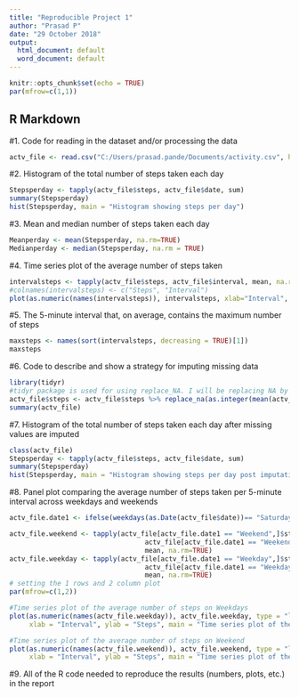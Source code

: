 ---
title: "Reproducible Project 1"
author: "Prasad P"
date: "29 October 2018"
output:
  html_document: default
  word_document: default
---
```{r setup, include=FALSE}
knitr::opts_chunk$set(echo = TRUE)
par(mfrow=c(1,1))
```
## R Markdown
#1. Code for reading in the dataset and/or processing the data
```{r Readfile, echo=TRUE}
actv_file <- read.csv("C:/Users/prasad.pande/Documents/activity.csv", header = TRUE)

```
#2. Histogram of the total number of steps taken each day
```{r Stepsperday, echo=TRUE}
Stepsperday <- tapply(actv_file$steps, actv_file$date, sum)
summary(Stepsperday)
hist(Stepsperday, main = "Histogram showing steps per day")
```

#3. Mean and median number of steps taken each day
```{r meanandmedian, echo=TRUE}
Meanperday <- mean(Stepsperday, na.rm=TRUE)
Medianperday <- median(Stepsperday, na.rm = TRUE)
```
#4. Time series plot of the average number of steps taken
```{r averagesteps, echo=TRUE}
intervalsteps <- tapply(actv_file$steps, actv_file$interval, mean, na.rm = TRUE)
#colnames(intervalsteps) <- c("Steps", "Interval")
plot(as.numeric(names(intervalsteps)), intervalsteps, xlab="Interval", ylab="Step Count",type = "l", main = "Time series plot of the average number of steps")
```
#5. The 5-minute interval that, on average, contains the maximum number of steps
```{r maxsteps, echo=TRUE}
maxsteps <- names(sort(intervalsteps, decreasing = TRUE)[1])
maxsteps

```
#6. Code to describe and show a strategy for imputing missing data
```{r impute, echo=TRUE}
library(tidyr)
#tidyr package is used for using replace_NA. I will be replacing NA by mean of steps
actv_file$steps <- actv_file$steps %>% replace_na(as.integer(mean(actv_file$steps, na.rm = TRUE)))
summary(actv_file)

```
#7. Histogram of the total number of steps taken each day after missing values are imputed
```{r Stepsperday1, echo=TRUE}
class(actv_file)
Stepsperday <- tapply(actv_file$steps, actv_file$date, sum)
summary(Stepsperday)
hist(Stepsperday, main = "Histogram showing steps per day post imputation")
```
#8. Panel plot comparing the average number of steps taken per 5-minute interval across weekdays and weekends
```{r}
actv_file.date1 <- ifelse(weekdays(as.Date(actv_file$date))== "Saturday"|weekdays(as.Date(actv_file$date))== "Sunday","Weekend", "Weekday")

actv_file.weekend <- tapply(actv_file[actv_file.date1 == "Weekend",]$steps,
                                  actv_file[actv_file.date1 == "Weekend",]$interval,
                                  mean, na.rm=TRUE)
actv_file.weekday <- tapply(actv_file[actv_file.date1 == "Weekday",]$steps,
                                  actv_file[actv_file.date1 == "Weekday",]$interval,
                                  mean, na.rm=TRUE)
# setting the 1 rows and 2 column plot
par(mfrow=c(1,2))

#Time series plot of the average number of steps on Weekdays
plot(as.numeric(names(actv_file.weekday)), actv_file.weekday, type = "l",
     xlab = "Interval", ylab = "Steps", main = "Time series plot of the average number of steps on Weekdays" )

#Time series plot of the average number of steps on Weekend
plot(as.numeric(names(actv_file.weekend)), actv_file.weekend, type = "l",
     xlab = "Interval", ylab = "Steps", main = "Time series plot of the average number of steps on Weekend" )

```

#9. All of the R code needed to reproduce the results (numbers, plots, etc.) in the report

